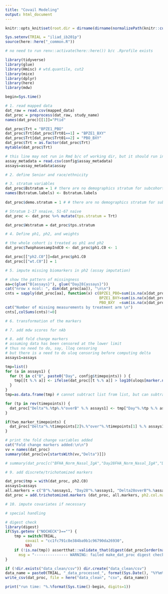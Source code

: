 ```yaml
---
title: "Covail Modeling"
output: html_document
---
```

  
```r
knitr::opts_knit$set(root.dir = dirname(dirname(normalizePath(knitr::current_input()))) )

Sys.setenv(TRIAL = "iliad_ib201p")
source(here::here("_common.R"))

# no need to run renv::activate(here::here()) b/c .Rprofile exists

library(tidyverse)
library(glue)
library(Hmisc) # wtd.quantile, cut2
library(mice)
library(dplyr)
library(here)
library(mdw)

begin=Sys.time()
```

```r
# 1. read mapped data 
dat_raw = read.csv(mapped_data)
dat_proc = preprocess(dat_raw, study_name)   
names(dat_proc)[[1]]="Ptid"

dat_proc$Trt = "BPZE1_PBO"
dat_proc$Trt[dat_proc$Trt01==1] = "BPZE1_BXY"
dat_proc$Trt[dat_proc$Trt01==2] = "PBO_BXY"
dat_proc$Trt = as.factor(dat_proc$Trt)
mytable(dat_proc$Trt)

# this line may not run in Rmd b/c of working dir, but it should run in console
assay_metadata = read.csv(config$assay_metadata)
assays=assay_metadata$assay
```


```r
# 2. define Senior and race/ethnicity

```


```r
# 3. stratum variables
dat_proc$Bstratum = 1 # there are no demographics stratum for subcohort sampling
names(Bstratum.labels) <- Bstratum.labels
  
dat_proc$demo.stratum = 1 # # there are no demographics stratum for subcohort sampling

# Stratum 1-17 nnaive, 51-67 naive
dat_proc <- dat_proc %>% mutate(tps.stratum = Trt)

dat_proc$Wstratum = dat_proc$tps.stratum

```

```r
# 4. Define ph1, ph2, and weights

# the whole cohort is treated as ph1 and ph2
dat_proc$TwophasesampIndC0 <- dat_proc$ph1.C0 <- 1

dat_proc[["ph2.C0"]]=dat_proc$ph1.C0
dat_proc[["wt.C0"]] = 1

```


```r
# 5. impute missing biomarkers in ph2 (assay imputation)

# show the pattern of missingness
aa=c(glue("B{assays}"), glue("Day28{assays}"))
cat("nrow x ncol: ", dim(dat_proc[aa]), "\n\n")
cnts = sapply(dat_proc[aa], function(x) c(BPZE1_PBO=sum(is.na(x[dat_proc$Trt=="BPZE1_PBO"])), 
                                          BPZE1_BXY=sum(is.na(x[dat_proc$Trt=="BPZE1_BXY"])),
                                          PBO_BXY  =sum(is.na(x[dat_proc$Trt=="PBO_BXY"]))))
cat("Number of missing measurements by treatment arm \n")
cnts[,colSums(cnts)!=0]
```


```r
# 6. transformation of the markers
```


```r
# 7. add mdw scores for nAb
```


```r
# 8. add fold change markers
# assuming data has been censored at the lower limit
# thus no need to do, say, lloq censoring
# but there is a need to do uloq censoring before computing delta
assays1=assays

tmp=list()
for (a in assays1) {
  for (t in c("B", paste0("Day", config$timepoints)) ) {
    tmp[[t %.% a]] <- ifelse(dat_proc[[t %.% a]] > log10(uloqs[marker.name.to.assay(t %.% a)]), log10(uloqs[marker.name.to.assay(t %.% a)]), dat_proc[[t %.% a]])
  }
}
tmp=as.data.frame(tmp) # cannot subtract list from list, but can subtract data frame from data frame

for (tp in rev(timepoints)) {
  dat_proc["Delta"%.%tp%.%"overB" %.% assays1] <- tmp["Day"%.%tp %.% assays1] - tmp["B" %.% assays1]
}   

if(two_marker_timepoints) {
  dat_proc["Delta"%.%timepoints[2]%.%"over"%.%timepoints[1] %.% assays1] <- tmp["Day"%.% timepoints[2]%.% assays1] - tmp["Day"%.%timepoints[1] %.% assays1]
}

# print the fold change variables added
cat("Fold change markers added:\n\n")
vv = names(dat_proc)
summary(dat_proc[vv[startsWith(vv,"Delta")]])

# summary(dat_proc[c("BFHA_Norm_Nasal_IgA","Day28FHA_Norm_Nasal_IgA","Delta28overBFHA_Norm_Nasal_IgA")])

```


```r
# 9. add discrete/trichotomized markers

dat_proc$tmp = with(dat_proc, ph2.C0) 
assays1=assays
all.markers = c("B"%.%assays1, "Day28"%.%assays1, "Delta28overB"%.%assays1)
dat_proc = add.trichotomized.markers (dat_proc, all.markers, ph2.col.name="tmp", wt.col.name="wt.C0", verbose=T)

```


```r
# 10. impute covariates if necessary
```


```r
# special handling 
```


```r
# digest check
library(digest)
if(Sys.getenv ("NOCHECK")=="") {    
    tmp = switch(TRIAL,
         covail = "cc1fc791c8e384ba9b1c96790da26930",
         NA)    
    if (!is.na(tmp)) assertthat::validate_that(digest(dat_proc[order(names(dat_proc))])==tmp, 
      msg = "--------------- WARNING: failed make_dat_proc digest check. new digest "%.%digest(dat_proc[order(names(dat_proc))])%.%' ---------------')   
}

if (!dir.exists("data_clean/csv")) dir.create("data_clean/csv")
data_name = paste0(TRIAL, "_data_processed_", format(Sys.Date(), "%Y%m%d"), ".csv")
write_csv(dat_proc, file = here("data_clean", "csv", data_name))

print("run time: "%.%format(Sys.time()-begin, digits=1))

```